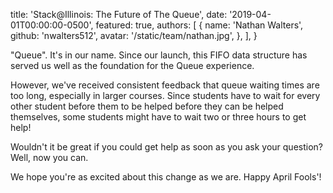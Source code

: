 
  title: 'Stack@Illinois: The Future of The Queue',
  date: '2019-04-01T00:00:00-0500',
  featured: true,
  authors: [
    {
      name: 'Nathan Walters',
      github: 'nwalters512',
      avatar: '/static/team/nathan.jpg',
    },
  ],
}


"Queue". It's in our name. Since our launch, this FIFO data structure has served us well as the foundation for the Queue experience.

However, we've received consistent feedback that queue waiting times are too long, especially in larger courses. Since students have to wait for every other student before them to be helped before they can be helped themselves, some students might have to wait two or three hours to get help!

Wouldn't it be great if you could get help as soon as you ask your question? Well, now you can.

We hope you're as excited about this change as we are. Happy April Fools'!
